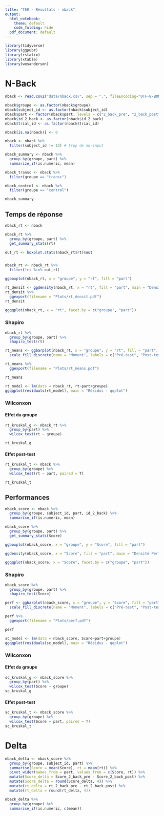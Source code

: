 ```yaml
---
title: "TER - Résultats - nback"
output:
  html_notebook:
    theme: default
    code_folding: hide
  pdf_document: default
---
```


```r

library(tidyverse)
library(ggpubr)
library(rstatix)
library(xtable)
library(wesanderson)

```


# N-Back


```r

nback <- read.csv2("data/nback.csv", sep = ",", fileEncoding="UTF-8-BOM")

nback$groupe <- as.factor(nback$groupe)
nback$subject_id <- as.factor(nback$subject_id)
nback$part <- factor(nback$part, levels = c("2_back_pre", "2_back_post"))
nback$id_2_back <- as.factor(nback$id_2_back)
nback$trial_id <- as.factor(nback$trial_id)

nback[is.na(nback)] <- 0

nback <- nback %>%
  filter(subject_id != 13) # trop de no-input

nback_summary <- nback %>%
  group_by(groupe, part) %>%
  summarize_if(is.numeric, mean)

nback_transc <- nback %>%
  filter(groupe == "transc")

nback_control <- nback %>%
  filter(groupe == "control")

nback_summary


```

## Temps de réponse

```r

nback_rt <- nback

nback_rt %>%
  group_by(groupe, part) %>%
  get_summary_stats(rt)

```

```r

out_rt <- boxplot.stats(nback_rt$rt)$out


nback_rt <- nback_rt %>%
  filter(!rt %in% out_rt)

ggboxplot(nback_rt, x = "groupe", y = "rt", fill = "part")


```

```r

rt_densit <- ggdensity(nback_rt, x = "rt", fill = "part", main = "Densité RT", facet.by = "groupe") 
rt_densit %>%
  ggexport(filename = "Plots/rt_densit.pdf")
rt_densit

```

```r

ggqqplot(nback_rt, x = "rt", facet.by = c("groupe", "part"))

```

### Shapiro

```r

nback_rt %>%
  group_by(groupe, part) %>%
  shapiro_test(rt)

```



```r

rt_means <- ggbarplot(nback_rt, x = "groupe", y = "rt", fill = "part", position = position_dodge(0.8), add = "mean_sd", xlab = "Groupe", ylab = "Temps de réponse") +
  scale_fill_discrete(name = "Moment", labels = c("Pré-test", "Post-test"))

rt_means %>%
  ggexport(filename = "Plots/rt_means.pdf")

rt_means

```




```r

rt_model <- lm(data = nback_rt, rt~part+groupe)
ggqqplot(residuals(rt_model), main = "Résidus - qqplot")

```

### Wilconxon

#### Effet du groupe

```r

rt_kruskal_g <- nback_rt %>%
  group_by(part) %>%
  wilcox_test(rt ~ groupe)

rt_kruskal_g

```


#### Effet post-test

```r

rt_kruskal_t <- nback %>%
  group_by(groupe) %>%
  wilcox_test(rt ~ part, paired = T)

rt_kruskal_t

```


## Performances


```r
nback_score <- nback %>%
  group_by(groupe, subject_id, part, id_2_back) %>%
  summarise_if(is.numeric, mean)

nback_score %>%
  group_by(groupe, part) %>%
  get_summary_stats(Score)
```

```r
ggboxplot(nback_score, x = "groupe", y = "Score", fill = "part")
```


```r
ggdensity(nback_score, x = "Score", fill = "part", main = "Densité Performances", facet.by = "groupe")
```

```r
ggqqplot(nback_score, x = "Score", facet.by = c("groupe", "part"))
```

### Shapiro

```r
nback_score %>%
  group_by(groupe, part) %>%
  shapiro_test(Score)
```


```r
perf <- ggbarplot(nback_score, x = "groupe", y = "Score", fill = "part", position = position_dodge(0.8), add = "mean_sd") +
  scale_fill_discrete(name = "Moment", labels = c("Pré-test", "Post-test"))

perf %>%
  ggexport(filename = "Plots/perf.pdf")

perf
```


```r
sc_model <- lm(data = nback_score, Score~part+groupe)
ggqqplot(residuals(sc_model), main = "Résidus - qqplot")
```


### Wilconxon

#### Effet du groupe

```r

sc_kruskal_g <- nback_score %>%
  group_by(part) %>%
  wilcox_test(Score ~ groupe)
sc_kruskal_g

```


#### Effet post-test

```r

sc_kruskal_t <- nback_score %>%
  group_by(groupe) %>%
  wilcox_test(Score ~ part, paired = T)
sc_kruskal_t

```



# Delta

```r

nback_delta <- nback_score %>% 
  group_by(groupe, subject_id, part) %>%
  summarise(Score = mean(Score), rt = mean(rt)) %>%
  pivot_wider(names_from = part, values_from = c(Score, rt)) %>%
  mutate(Score_delta = Score_2_back_pre - Score_2_back_post) %>%
  mutate(Score_delta = round(Score_delta, 4)) %>%
  mutate(rt_delta = rt_2_back_pre - rt_2_back_post) %>%
  mutate(rt_delta = round(rt_delta, 4))

nback_delta %>%
  group_by(groupe) %>%
  summarise_if(is.numeric, c(mean))

```























